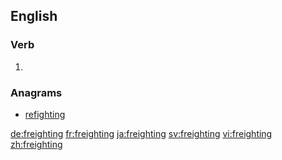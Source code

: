 ==English==

===Verb===
{{head|en}}

# {{present participle of|freight|lang=en}}

===Anagrams===
* [[refighting#English|refighting]]

[[de:freighting]]
[[fr:freighting]]
[[ja:freighting]]
[[sv:freighting]]
[[vi:freighting]]
[[zh:freighting]]